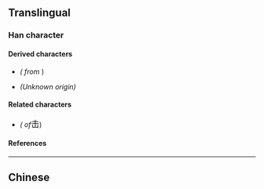 {{also|擊|缶}}
{{character info}}
==Translingual==
{{Han simplified forms|擊|撃|击}}

===Han character===
{{Han char|rn=17|rad=凵|as=03|sn=5|four=50772|canj=QU|ids=⿻二山}} <!-- Note: ⿱土山 (6 strokes) is incorrect -->

====Derived characters====
* {{l|mul|[[陆]]}} ''({{w|Simplified Chinese|Simplified}} from'' {{l|mul|陸}})
* {{l|mul|[[𥅅]]}} ''(Unknown origin)'' <!-- Not a simplified form of 睦 -->

====Related characters====
* {{l|mul|[[擊]]}} ''({{w|Traditional Chinese|Traditional form}} of ''<big>击</big>)

====References====
{{Han ref|kx=0135.121|hdz=10307.030|uh=51FB}}

----

==Chinese==
{{zh-see|擊}}